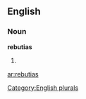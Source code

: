 ==English==

===Noun===
'''rebutias'''

# {{plural of|[[rebutia]]}}

{{anagrams:en/abeirstu}}
[[Category:English plurals]]

[[ar:rebutias]]